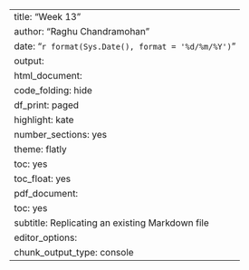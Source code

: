 ---
title: "Week 13"
author: "Raghu Chandramohan"
date: "`r format(Sys.Date(), format = '%d/%m/%Y')`"
output:
  html_document:
    code_folding: hide
    df_print: paged
    highlight: kate
    number_sections: yes
    theme: flatly
    toc: yes
    toc_float: yes
  pdf_document:
    toc: yes
subtitle: Replicating an existing Markdown file
editor_options:
  chunk_output_type: console
---
